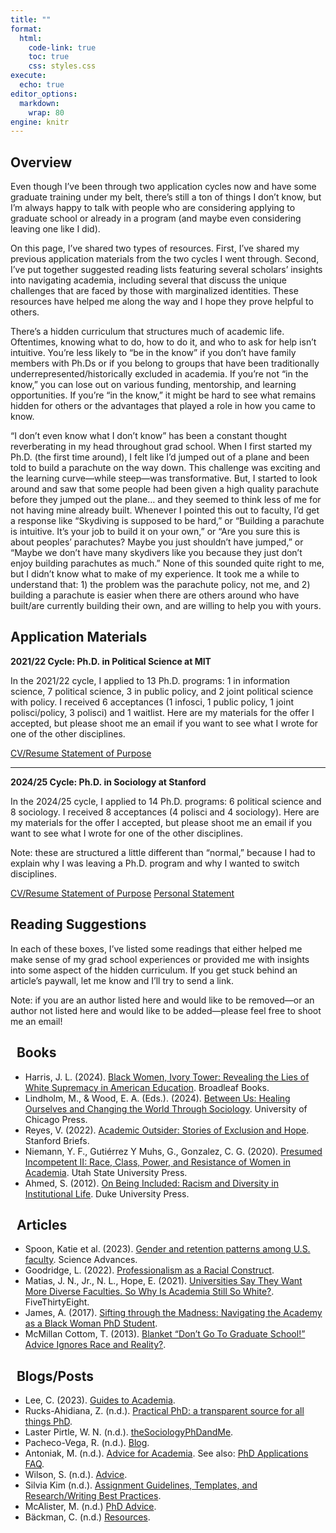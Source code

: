 ```yaml
---
title: ""
format:
  html:
    code-link: true
    toc: true
    css: styles.css
execute:
  echo: true
editor_options: 
  markdown: 
    wrap: 80
engine: knitr
---
```


## Overview

::: {.callout-tip appearance="minimal"}
Even though I've been through two application cycles now and have some graduate training under my belt, there's still a ton of things I don't know, but I'm always happy to talk with people who are considering applying to graduate school or already in a program (and maybe even considering leaving one like I did). 

On this page, I've shared two types of resources. First, I've shared my previous application materials from the two cycles I went through. Second, I've put together suggested reading lists featuring several scholars' insights into navigating academia, including several that discuss the unique challenges that are faced by those with marginalized identities. These resources have helped me along the way and I hope they prove helpful to others.
:::

There's a hidden curriculum that structures much of academic life. Oftentimes, knowing what to do, how to do it, and who to ask for help isn't intuitive. You're less likely to "be in the know" if you don't have family members with Ph.Ds or if you belong to groups that have been traditionally underrepresented/historically excluded in academia. If you're not "in the know," you can lose out on various funding, mentorship, and learning opportunities. If you're "in the know," it might be hard to see what remains hidden for others or the advantages that played a role in how you came to know. 

"I don't even know what I don't know" has been a constant thought reverberating in my head throughout grad school. When I first started my Ph.D. (the first time around), I felt like I'd jumped out of a plane and been told to build a parachute on the way down. This challenge was exciting and the learning curve---while steep---was transformative. But, I started to look around and saw that some people had been given a high quality parachute before they jumped out the plane... and they seemed to think less of me for not having mine already built. Whenever I pointed this out to faculty, I'd get a response like "Skydiving is supposed to be hard," or "Building a parachute is intuitive. It's your job to build it on your own," or  "Are you sure this is about peoples' parachutes? Maybe you just shouldn't have jumped," or "Maybe we don't have many skydivers like you because they just don't enjoy building parachutes as much." None of this sounded quite right to me, but I didn't know what to make of my experience. It took me a while to understand that: 1) the problem was the parachute policy, not me, and 2) building a parachute is easier when there are others around who have built/are currently building their own, and are willing to help you with yours.

## Application Materials

__2021/22 Cycle: Ph.D. in Political Science at MIT__

In the 2021/22 cycle, I applied to 13 Ph.D. programs: 1 in information science, 7 political science, 3 in public policy, and 2 joint political science with policy. I received 6 acceptances (1 infosci, 1 public policy, 1 joint polisci/policy, 3 polisci) and 1 waitlist. Here are my materials for the offer I accepted, but please shoot me an email if you want to see what I wrote for one of the other disciplines.

<a href="papers/CV_MIT.pdf" target="_blank" rel="noopener noreferrer" class="bi-file-earmark-pdf-fill btn btn-danger" role="button"> CV/Resume </a>
<a href="papers/SOP-MIT.pdf" target="_blank" rel="noopener noreferrer" class="bi-file-earmark-pdf-fill btn btn-primary" role="button"> Statement of Purpose</a>

<hr>

__2024/25 Cycle: Ph.D. in Sociology at Stanford__

In the 2024/25 cycle, I applied to 14 Ph.D. programs: 6 political science and 8 sociology. I received 8 acceptances (4 polisci and 4 sociology). Here are my materials for the offer I accepted, but please shoot me an email if you want to see what I wrote for one of the other disciplines. 

Note: these are structured a little different than "normal," because I had to explain why I was leaving a Ph.D. program and why I wanted to switch disciplines.

<a href="papers/CV_Stanford.pdf" target="_blank" rel="noopener noreferrer" class="bi-file-earmark-pdf-fill btn btn-danger" role="button"> CV/Resume </a>
<a href="papers/SOP-Stanford.pdf" target="_blank" rel="noopener noreferrer" class="bi-file-earmark-pdf-fill btn btn-primary" role="button"> Statement of Purpose</a>
<a href="papers/PS_Stanford.pdf" target="_blank" rel="noopener noreferrer" class="bi-file-earmark-pdf-fill btn btn-success" role="button"> Personal Statement </a>

## Reading Suggestions

In each of these boxes, I've listed some readings that either helped me make sense of my grad school experiences or provided me with insights into some aspect of the hidden curriculum. If you get stuck behind an article's paywall, let me know and I'll try to send a link.

Note: if you are an author listed here and would like to be removed---or an author not listed here and would like to be added---please feel free to shoot me an email!

::: {.callout-note collapse="true" icon=false}

## <i class="bi bi-bookmarks"></i> &nbsp; Books
- Harris, J. L. (2024). [Black Women, Ivory Tower: Revealing the Lies of White Supremacy in American Education](https://www.drjasmineharris.com/book). Broadleaf Books.
- Lindholm, M., & Wood, E. A. (Eds.). (2024). [Between Us: Healing Ourselves and Changing the World Through Sociology](https://press.uchicago.edu/ucp/books/book/chicago/B/bo215858659.html). University of Chicago Press.
- Reyes, V. (2022). [Academic Outsider: Stories of Exclusion and Hope](https://www.sup.org/books/sociology/academic-outsider). Stanford Briefs.
- Niemann, Y. F., Gutiérrez Y Muhs, G., Gonzalez, C. G. (2020). [Presumed Incompetent II: Race, Class, Power, and Resistance of Women in Academia](https://upcolorado.com/utah-state-university-press/item/3794-presumed-incompetent-ii). Utah State University Press.
- Ahmed, S. (2012). [On Being Included: Racism and Diversity in Institutional Life](https://www.dukeupress.edu/on-being-included). Duke University Press.
:::



::: {.callout-note collapse="true" icon=false}

## <i class="bi bi-bookmarks"></i> &nbsp; Articles
- Spoon, Katie et al. (2023). [Gender and retention patterns among U.S. faculty](https://www.science.org/doi/10.1126/sciadv.adi2205). Science Advances.
- Goodridge, L. (2022). [Professionalism as a Racial Construct](https://www.uclalawreview.org/professionalism-as-a-racial-construct/).
- Matias, J. N., Jr., N. L., Hope, E. (2021). [Universities Say They Want More Diverse Faculties. So Why Is Academia Still So White?](https://fivethirtyeight.com/features/universities-say-they-want-more-diverse-faculties-so-why-is-academia-still-so-white/). FiveThirtyEight.
- James, A. (2017). [Sifting through the Madness: Navigating the Academy as a Black Woman PhD Student](https://activisthistory.com/2017/08/18/sifting-through-the-madness-navigating-the-academy-as-a-black-woman-phd-student/).
- McMillan Cottom, T. (2013). [Blanket “Don’t Go To Graduate School!” Advice Ignores Race and Reality?](https://tressiemc.com/uncategorized/blanket-dont-go-to-graduate-school-advice-ignores-race-and-reality/).
:::



::: {.callout-note collapse="true" icon=false}

## <i class="bi bi-bookmarks"></i> &nbsp; Blogs/Posts
- Lee, C. (2023). [Guides to Academia](https://crystaljjlee.com/blog/guides-to-academia/).
- Rucks-Ahidiana, Z. (n.d.). [Practical PhD: a transparent source for all things PhD](https://practicalphd.net/).
- Laster Pirtle, W. N. (n.d.). [theSociologyPhDandMe](https://thesociologyphdandme.wordpress.com/).
- Pacheco-Vega, R. (n.d.). [Blog](https://www.raulpacheco.org/blog/).
- Antoniak, M. (n.d.). [Advice for Academia](https://www.are.na/maria-antoniak/advice-for-academia). See also: [PhD Applications FAQ](https://maria-antoniak.github.io/2020/11/27/phd-applications.html).
- Wilson, S. (n.d.). [Advice](https://shomir.net/advice.html).
- Silvia Kim (n.d.). [Assignment Guidelines, Templates, and Research/Writing Best Practices](https://sysilviakim.com/student/).
- McAlister, M. (n.d.) [PhD Advice](https://melanimcalister.com/thinking-twice-about-grad-school/).
- Bäckman, C. (n.d.) [Resources](https://sites.google.com/view/claesbackman/tips-for-phd-students).
:::
